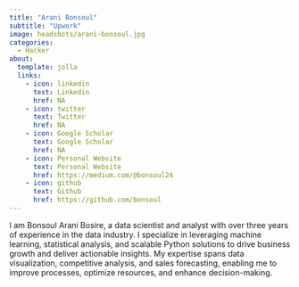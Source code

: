 ```yaml
---
title: "Arani Bonsoul"
subtitle: "Upwork"
image: headshots/arani-bonsoul.jpg
categories:
  - Hacker
about:
  template: jolla
  links:
    - icon: linkedin
      text: Linkedin
      href: NA
    - icon: twitter
      text: Twitter
      href: NA
    - icon: Google Scholar
      text: Google Scholar
      href: NA
    - icon: Personal Website
      text: Personal Website
      href: https://medium.com/@bonsoul24
    - icon: github
      text: Github
      href: https://github.com/bonsoul
---
```


I am Bonsoul Arani Bosire, a data scientist and analyst with over three years of experience in the data industry. I specialize in leveraging machine learning, statistical analysis, and scalable Python solutions to drive business growth and deliver actionable insights. My expertise spans data visualization, competitive analysis, and sales forecasting, enabling me to improve processes, optimize resources, and enhance decision-making.
